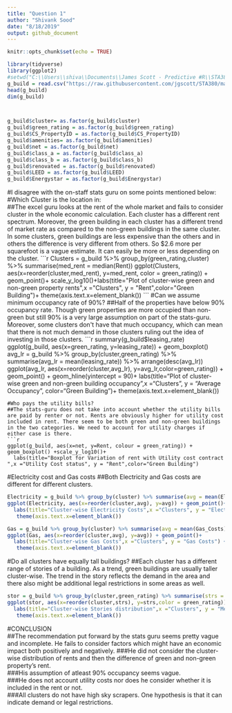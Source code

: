 ```yaml
---
title: "Question 1"
author: "Shivank Sood"
date: "8/18/2019"
output: github_document
---
```


```r
knitr::opts_chunk$set(echo = TRUE)
```

```r
library(tidyverse)
library(ggplot2)
#setwd("C:\\Users\\shiva\\Documents\\James Scott - Predictive #R\\STA380-master\\STA380-master\\data")
g_build = read.csv("https://raw.githubusercontent.com/jgscott/STA380/master/data/greenbuildings.csv")
head(g_build)
dim(g_build)



g_build$cluster= as.factor(g_build$cluster)
g_build$green_rating = as.factor(g_build$green_rating)
g_build$CS_PropertyID = as.factor(g_build$CS_PropertyID)
g_build$amenities= as.factor(g_build$amenities)
g_build$net = as.factor(g_build$net)
g_build$class_a = as.factor(g_build$class_a)
g_build$class_b = as.factor(g_build$class_b)
g_build$renovated = as.factor(g_build$renovated)
g_build$LEED = as.factor(g_build$LEED)
g_build$Energystar = as.factor(g_build$Energystar)

```
#I disagree with the on-staff stats guru on some points mentioned below:
#Which Cluster is the location in:  
##The excel guru looks at the rent of the whole market and fails to consider cluster in the whole economic calculation. Each cluster has a different rent spectrum. Moreover, the green building in each cluster has a different trend of market rate as compared to the non-green buildings in the same cluster. In some clusters, green buildings are less expensive than the others and in others the difference is very different from others. So $2.6 more per squarefoot is a vague estimate. It can easily be more or less depending on the cluster.
```r
Clusters = g_build %>% group_by(green_rating,cluster) %>% summarise(med_rent = median(Rent))
ggplot(Clusters, aes(x=reorder(cluster,med_rent), y=med_rent, color = green_rating)) + geom_point()+
  scale_y_log10()+labs(title="Plot of cluster-wise green and non-green property rents",x ="Clusters", y = "Rent",color="Green Building")+
   theme(axis.text.x=element_blank())
```
#Can we assume minimum occupancy rate of 90%?
##Half of the properties have below 90% occupancy rate. Though green properties are more occupied than non-green but still 90% is a very large assumption on part of the stats-guru. Moreover, some clusters don't have that much occupancy, which can mean that there is not much demand in those clusters ruling out the idea of investing in those clusters. 
```r
summary(g_build$leasing_rate)
ggplot(g_build, aes(x=green_rating, y=leasing_rate)) + geom_boxplot() 
avg_lr  = g_build %>% group_by(cluster,green_rating) %>% summarise(avg_lr = mean(leasing_rate)) %>% arrange(desc(avg_lr))
ggplot(avg_lr, aes(x=reorder(cluster,avg_lr), y=avg_lr,color=green_rating)) + geom_point() + geom_hline(yintercept = 90)+
  labs(title="Plot of cluster-wise green and non-green building occupancy",x ="Clusters", y = "Average Occupancy", color="Green Building")+
   theme(axis.text.x=element_blank())
```
#Who pays the utility bills?
##The stats-guru does not take into account whether the utility bills are paid by renter or not. Rents are obviously higher for utility cost included in rent. There seem to be both green and non-green buildings in the two categories. We need to account for utility charges if either case is there.
```r
ggplot(g_build, aes(x=net, y=Rent, colour = green_rating)) + geom_boxplot() +scale_y_log10()+
  labs(title="Boxplot for Variation of rent with Utility cost contract ",x ="Utility Cost status", y = "Rent",color="Green Building")

```
#Electricity cost and Gas costs
##Both Electricity and Gas costs are different for different clusters. 
```r
Electricity = g_build %>% group_by(cluster) %>% summarise(avg = mean(Electricity_Costs))
ggplot(Electricity, aes(x=reorder(cluster,avg), y=avg)) + geom_point()+
  labs(title="Cluster-wise Electricity Costs",x ="Clusters", y = "Electricity Costs")+
   theme(axis.text.x=element_blank())
```

```r
Gas = g_build %>% group_by(cluster) %>% summarise(avg = mean(Gas_Costs))
ggplot(Gas, aes(x=reorder(cluster,avg), y=avg)) + geom_point()+
  labs(title="Cluster-wise Gas Costs",x ="Clusters", y = "Gas Costs") +
   theme(axis.text.x=element_blank())
```
#Do all clusters have equally tall buildings?
##Each cluster has a different range of stories of a building. As a trend, green buildings are usually taller cluster-wise. The trend in the story reflects the demand in the area and there also might be additional legal restrictions in some areas as well.
```r
stor = g_build %>% group_by(cluster,green_rating) %>% summarise(strs = median(stories))
ggplot(stor, aes(x=reorder(cluster,strs), y=strs,color = green_rating)) + geom_point() + geom_hline(yintercept = 15)+
  labs(title="Cluster-wise Stories distribution",x ="Clusters", y = "Median Stories",color="Green Building")+
   theme(axis.text.x=element_blank())
```
#CONCLUSION  
##The recommendation put forward by the stats guru seems pretty vague and incomplete. He fails to consider factors which might have an economic impact both positively and negatively. 
###He did not consider the cluster-wise distribution of rents and then the difference of green and non-green property's rent.  
###His assumption of atleast 90% occupancy seems vague.  
###He does not account utility costs nor does he consider whether it is included in the rent or not.  
###All clusters do not have high sky scrapers. One hypothesis is that it can indicate demand or legal restrictions.